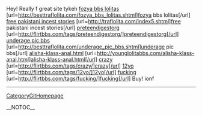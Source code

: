 Hey! Really f great site tykeh
<a href= http://besttraflolita.com/fozya_bbs_lolitas.shtml >fozya bbs lolitas</a> [url=http://besttraflolita.com/fozya_bbs_lolitas.shtml]fozya bbs lolitas[/url] <a href= http://traflolita.com/index5.shtml >free pakistani incest stories</a> [url=http://traflolita.com/index5.shtml]free pakistani incest stories[/url] <a href= http://flirtbbs.com/tags/preteendigestorg/ >preteendigestorg</a> [url=http://flirtbbs.com/tags/preteendigestorg/]preteendigestorg[/url] <a href= http://besttraflolita.com/underage_pic_bbs.shtml >underage pic bbs</a> [url=http://besttraflolita.com/underage_pic_bbs.shtml]underage pic bbs[/url] <a href= http://younglolitabbs.com/alisha-klass-anal.html >alisha-klass-anal.html</a> [url=http://younglolitabbs.com/alisha-klass-anal.html]alisha-klass-anal.html[/url] <a href= http://flirtbbs.com/tags/crazy/ >crazy</a> [url=http://flirtbbs.com/tags/crazy/]crazy[/url] <a href= http://flirtbbs.com/tags/12yo/ >12yo</a> [url=http://flirtbbs.com/tags/12yo/]12yo[/url] <a href= http://flirtbbs.com/tags/fucking/ >fucking</a> [url=http://flirtbbs.com/tags/fucking/]fucking[/url] 
Buy! ionf
----
[[CategoryGitHomepage]]

__NOTOC__